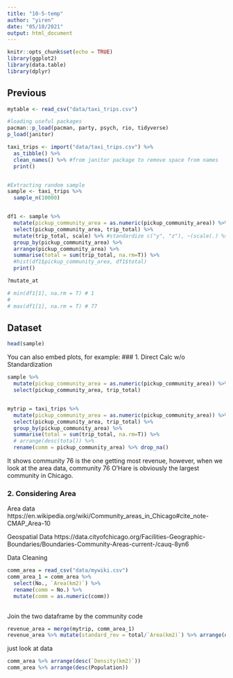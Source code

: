 ```yaml
---
title: "10-5-temp"
author: "yiren"
date: "05/10/2021"
output: html_document
---
```


```r
knitr::opts_chunk$set(echo = TRUE)
library(ggplot2)
library(data.table)
library(dplyr)

```


## Previous
```r
mytable <- read_csv("data/taxi_trips.csv")
```


```r
#loading useful packages
pacman::p_load(pacman, party, psych, rio, tidyverse) 
p_load(janitor)

taxi_trips <- import("data/taxi_trips.csv") %>%
  as_tibble() %>%
  clean_names() %>% #from janitor package to remove space from names
  print()


#Extracting random sample
sample <- taxi_trips %>% 
  sample_n(10000) 


df1 <- sample %>%
  mutate(pickup_community_area = as.numeric(pickup_community_area)) %>%
  select(pickup_community_area, trip_total) %>%
  mutate(trip_total, scale) %>% #standardize c("y", "z"), ~(scale(.) %>% as.vector)
  group_by(pickup_community_area) %>%
  arrange(pickup_community_area) %>%
  summarise(total = sum(trip_total, na.rm=T)) %>%
  #hist(df1$pickup_community_area, df1$total) 
  print()

?mutate_at  

# min(df1[1], na.rm = T) # 1
# 
# max(df1[1], na.rm = T) # 77 
```

## Dataset

```r
head(sample)
```


You can also embed plots, for example:
### 1. Direct Calc w/o Standardization

```r
sample %>%
  mutate(pickup_community_area = as.numeric(pickup_community_area)) %>%
  select(pickup_community_area, trip_total) 


mytrip = taxi_trips %>%
  mutate(pickup_community_area = as.numeric(pickup_community_area)) %>%
  select(pickup_community_area, trip_total) %>% 
  group_by(pickup_community_area) %>%
  summarise(total = sum(trip_total, na.rm=T)) %>%
  # arrange(desc(total)) %>%
  rename(comm = pickup_community_area) %>% drop_na()


```
It shows community 76 is the one getting most revenue, however, when we look at the area data, community 76 O'Hare is obviously the largest community in Chicago.

### 2. Considering Area
Area data
https://en.wikipedia.org/wiki/Community_areas_in_Chicago#cite_note-CMAP_Area-10

Geospatial Data
https://data.cityofchicago.org/Facilities-Geographic-Boundaries/Boundaries-Community-Areas-current-/cauq-8yn6

Data Cleaning 
```r
comm_area = read_csv("data/mywiki.csv")
comm_area_1 = comm_area %>% 
  select(No., `Area(km2)`) %>% 
  rename(comm = No.) %>%
  mutate(comm = as.numeric(comm))
  
```

Join the two dataframe by the community code
```r
revenue_area = merge(mytrip, comm_area_1)
revenue_area %>% mutate(standard_rev = total/`Area(km2)`) %>% arrange(desc(standard_rev))
```
just look at data
```r
comm_area %>% arrange(desc(`Density(km2)`))
comm_area %>% arrange(desc(Population))
```





